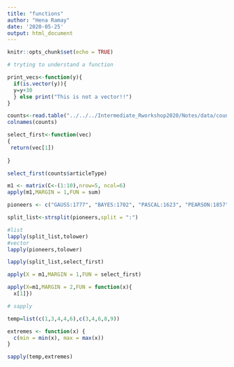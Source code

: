 ```yaml
---
title: "functions"
author: "Hena Ramay"
date: '2020-05-25'
output: html_document
---
```


```r
knitr::opts_chunk$set(echo = TRUE)
```


```r
# tryting to understand a function

print_vecs<-function(y){
  if(is.vector(y)){
  y=y+30
  } else print("This is not a vector!!")
}

```

```r
counts<-read.table("../../../Intermediate_Rworkshop2020/Notes/data/counts-raw.txt",header = T,sep = "\t")
colnames(counts)

select_first<-function(vec)
{
 return(vec[1])
  
}

select_first(counts$articleType)


```

```r
m1 <- matrix(C<-(1:10),nrow=5, ncol=6)
apply(m1,MARGIN = 1,FUN = sum)

pioneers <- c("GAUSS:1777", "BAYES:1702", "PASCAL:1623", "PEARSON:1857")

split_list<-strsplit(pioneers,split = ":")

#list
lapply(split_list,tolower)
#vector
lapply(pioneers,tolower)

lapply(split_list,select_first)

apply(X = m1,MARGIN = 1,FUN = select_first)

apply(X=m1,MARGIN = 2,FUN = function(x){
  x[1]})

# sapply

temp=list(c(1,3,4,4,6),c(3,4,6,8,9))

extremes <- function(x) {
  c(min = min(x), max = max(x))
}

sapply(temp,extremes)

```